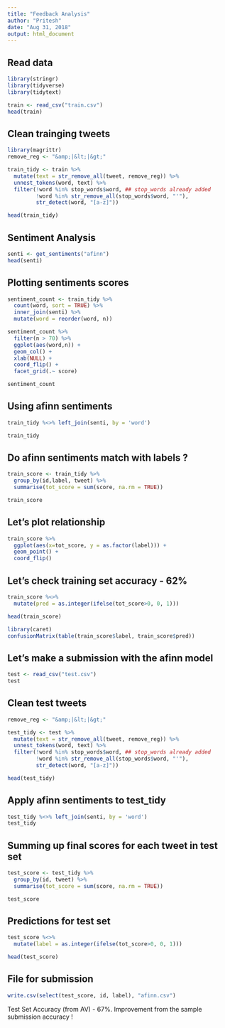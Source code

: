 ---
title: "Feedback Analysis"
author: "Pritesh"
date: "Aug 31, 2018"
output: html_document
---

## Read data 
```{r}
library(stringr)
library(tidyverse)
library(tidytext)

train <- read_csv("train.csv")
head(train)
```

## Clean trainging tweets
```{r}
library(magrittr)
remove_reg <- "&amp;|&lt;|&gt;"

train_tidy <- train %>% 
  mutate(text = str_remove_all(tweet, remove_reg)) %>%
  unnest_tokens(word, text) %>%
  filter(!word %in% stop_words$word, ## stop_words already added
         !word %in% str_remove_all(stop_words$word, "'"),
         str_detect(word, "[a-z]"))

head(train_tidy)
```

## Sentiment Analysis
```{r}
senti <- get_sentiments("afinn")
head(senti)
```

## Plotting sentiments scores
```{r}
sentiment_count <- train_tidy %>% 
  count(word, sort = TRUE) %>%
  inner_join(senti) %>% 
  mutate(word = reorder(word, n)) 

sentiment_count %>%
  filter(n > 70) %>%
  ggplot(aes(word,n)) +
  geom_col() +
  xlab(NULL) +
  coord_flip() +
  facet_grid(.~ score)

sentiment_count
```

## Using afinn sentiments
```{r}
train_tidy %<>% left_join(senti, by = 'word')

train_tidy
```

## Do afinn sentiments match with labels ?
```{r}
train_score <- train_tidy %>%
  group_by(id,label, tweet) %>%
  summarise(tot_score = sum(score, na.rm = TRUE))

train_score
```

## Let's plot relationship
```{r}
train_score %>%
  ggplot(aes(x=tot_score, y = as.factor(label))) +
  geom_point() +
  coord_flip()
```

## Let's check training set accuracy - 62%
```{r}
train_score %<>%
  mutate(pred = as.integer(ifelse(tot_score>0, 0, 1)))

head(train_score)

library(caret)
confusionMatrix(table(train_score$label, train_score$pred))
```

## Let's make a submission with the afinn model
```{r}
test <- read_csv("test.csv")
test
```

## Clean test tweets
```{r}
remove_reg <- "&amp;|&lt;|&gt;"

test_tidy <- test %>% 
  mutate(text = str_remove_all(tweet, remove_reg)) %>%
  unnest_tokens(word, text) %>%
  filter(!word %in% stop_words$word, ## stop_words already added
         !word %in% str_remove_all(stop_words$word, "'"),
         str_detect(word, "[a-z]"))

head(test_tidy)
```

## Apply afinn sentiments to test_tidy
```{r}
test_tidy %<>% left_join(senti, by = 'word')
test_tidy
```

## Summing up final scores for each tweet in test set
```{r}
test_score <- test_tidy %>%
  group_by(id, tweet) %>%
  summarise(tot_score = sum(score, na.rm = TRUE))

test_score
```

## Predictions for test set
```{r}
test_score %<>%
  mutate(label = as.integer(ifelse(tot_score>0, 0, 1)))

head(test_score)
```

## File for submission
```{r}
write.csv(select(test_score, id, label), "afinn.csv")
```

Test Set Accuracy (from AV) - 67%. Improvement from the sample submission accuracy !
